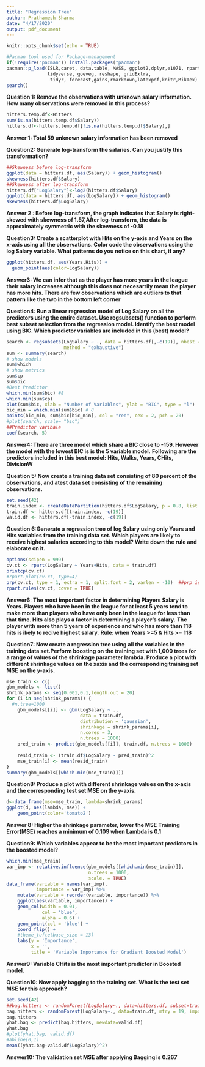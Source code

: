 ---
title: "Regression Tree"
author: Prathamesh Sharma
date: "4/17/2020"
output: pdf_document
---

```{r setup, include=FALSE}
knitr::opts_chunk$set(echo = TRUE)
```

```{r Load_packages, include=TRUE}
#Pacman tool used for Package-management
if(!require("pacman")) install.packages("pacman")
pacman::p_load(ISLR,caret, data.table, MASS, ggplot2,dplyr,e1071, rpart, rpart.plot,leaps,gbm,randomForest, corrplot, glmnet, mlbench,
               tidyverse, goeveg, reshape, gridExtra, 
                tidyr, forecast,gains,rmarkdown,latexpdf,knitr,MikTex) 
search()
```


**Question 1:  Remove the observations with unknown salary information. How many observations were removed in this process? **
```{r Question 1(Load Data)}
hitters.temp.df<-Hitters
sum(is.na(hitters.temp.df$Salary))
hitters.df<-hitters.temp.df[!is.na(hitters.temp.df$Salary),]
```
**Answer 1: Total 59 unknown salary information has been removed**


**Question2: Generate log-transform the salaries. Can you justify this transformation? **
```{r Question 2(Log-Transform) }
##Skewness before log-transform
ggplot(data = hitters.df, aes(Salary)) + geom_histogram()
skewness(hitters.df$Salary)
##Skewness after log-transform
hitters.df["LogSalary"]<-log2(hitters.df$Salary)
ggplot(data = hitters.df, aes(LogSalary)) + geom_histogram()
skewness(hitters.df$LogSalary)
```
**Answer 2 : Before log-transform, the graph indicates that Salary is right-skewed with skewness of 1.57,After log-transform, the data is approximately symmetric with the skewness of -0.18**


**Question3: Create a scatterplot with Hits on the y-axis and Years on the x-axis using all the observations. Color code the observations using the log Salary variable. What patterns do you notice on this chart, if any? **
```{r Question 3(Scatter Plot)}
ggplot(hitters.df, aes(Years,Hits)) +
  geom_point(aes(color=LogSalary)) 
```
**Answer3: We can infer that as the player has more years in the league their salary increases although this does not necesarrily mean the player has more hits. There are few observations which are outliers to that pattern like the two in the bottom left corner**



**Question4: Run a linear regression model of Log Salary on all the predictors using the entire dataset. Use regsubsets() function to perform best subset selection from the regression model. Identify the best model using BIC. Which predictor variables are included in this (best) model?**

```{r Question 4 (Liner regression)}
search <- regsubsets(LogSalary ~ ., data = hitters.df[,-c(19)], nbest = 1, nvmax = dim(hitters.df)[2]-1,
                     method = "exhaustive")
sum <- summary(search)
# show models
sum$which
# show metrics
sum$cp
sum$bic
#Best Predictor
which.min(sum$bic) #8
which.min(sum$cp)
plot(sum$bic, xlab = "Number of Variables", ylab = "BIC", type = "l")
bic_min = which.min(sum$bic) # 8
points(bic_min, sum$bic[bic_min], col = "red", cex = 2, pch = 20)
#plot(search, scale= "bic")
##Predictor varibale
coef(search, 5)
```
**Answer4:  There are three model which share a BIC close to -159. However the model with the lowest BIC is is the 5 variable model.**
**Following are the predictors included in this best model:**
**Hits, Walks, Years, CHits, DivisionW **



**Question 5: Now create a training data set consisting of 80 percent of the observations, and atest data set consisting of the remaining observations.**

```{r Question 5(Data Partition)}
set.seed(42)
train.index <- createDataPartition(hitters.df$LogSalary, p = 0.8, list = FALSE)
train.df <- hitters.df[train.index, -c(19)]
valid.df <- hitters.df[-train.index, -c(19)]
```

**Question 6:Generate a regression tree of log Salary using only Years and Hits variables from the training data set. Which players are likely to receive highest salaries according to this model? Write down the rule and elaborate on it.**

```{r Question 6(Regression Tree)}
options(scipen = 999)
cv.ct <- rpart(LogSalary ~ Years+Hits, data = train.df)
printcp(cv.ct)
#rpart.plot(cv.ct, type=4)
prp(cv.ct, type = 1, extra = 1, split.font = 2, varlen = -10)  ##prp is different version of rpart.plot
rpart.rules(cv.ct, cover = TRUE)
```

**Answer6: The most important factor in determining Players Salary is Years. Players who have been in the league for at least 5 years tend to make more than players who have only been in the league for less than that time. Hits also plays a factor in determining a player’s salary.**
**The player with more than 5 years of experience and who has more than 118 hits is ikely to recive highest salary.**
**Rule: when Years >=5 & Hits >= 118**



**Question7: Now create a regression tree using all the variables in the training data set.Perform boosting on the training set with 1,000 trees for a range of values of the shrinkage parameter lambda. Produce a plot with different shrinkage values on the xaxis and the corresponding training set MSE on the y-axis.**

```{r Question7(Regression Tree with Shrinkage Param)}
mse_train <- c()
gbm_models <- list()
shrink_params <- seq(0.001,0.1,length.out = 20)
for (i in seq(shrink_params)) {
  #n.tree=1000
    gbm_models[[i]] <- gbm(LogSalary ~ ., 
                           data = train.df, 
                           distribution = 'gaussian',
                           shrinkage = shrink_params[i], 
                           n.cores = 3, 
                           n.trees = 1000)
    pred_train <- predict(gbm_models[[i]], train.df, n.trees = 1000)
    
    resid_train <- (train.df$LogSalary - pred_train)^2
    mse_train[i] <- mean(resid_train)
}
summary(gbm_models[[which.min(mse_train)]])
```



**Question8: Produce a plot with different shrinkage values on the x-axis and the corresponding test set MSE on the y-axis.**
```{r Question8(Plot)}
d<-data_frame(mse=mse_train, lambda=shrink_params)
ggplot(d, aes(lambda, mse)) + 
    geom_point(color='tomato2')
```
**Answer 8: Higher the shrinkage parameter, lower the MSE**
**Training Error(MSE) reaches a minimum of 0.109 when Lambda is 0.1**


**Question9: Which variables appear to be the most important predictors in the boosted model?**

```{r Question9 (Boosting)}
which.min(mse_train)
var_imp <- relative.influence(gbm_models[[which.min(mse_train)]], 
                              n.trees = 1000,
                              scale. = TRUE)
data_frame(variable = names(var_imp),
           importance = var_imp) %>%
    mutate(variable = reorder(variable, importance)) %>%
    ggplot(aes(variable, importance)) + 
    geom_col(width = 0.01, 
             col = 'blue', 
             alpha = 0.6) + 
    geom_point(col = 'blue') +
    coord_flip() +
    #theme_tufte(base_size = 13)
    labs(y = 'Importance', 
         x = '', 
         title = 'Variable Importance for Gradient Boosted Model')
```
**Answer9: Variable CHits is the most important predictor in Boosted model.**



**Question10: Now apply bagging to the training set. What is the test set MSE for this approach?**
```{r Question 10(Bagging)}
set.seed(42)
##bag.hitters <- randomForest(LogSalary~., data=hitters.df, subset=train.df, mtry = 19, importance = TRUE)  # mtry: number of predictors
bag.hitters <- randomForest(LogSalary~., data=train.df, mtry = 19, importance = TRUE)  # mtry: number of predictors
bag.hitters
yhat.bag <- predict(bag.hitters, newdata=valid.df)
yhat.bag
#plot(yhat.bag, valid.df)
#abline(0,1)
mean((yhat.bag-valid.df$LogSalary)^2)
```
**Answer10: The validation set MSE after applying Bagging is 0.267**
